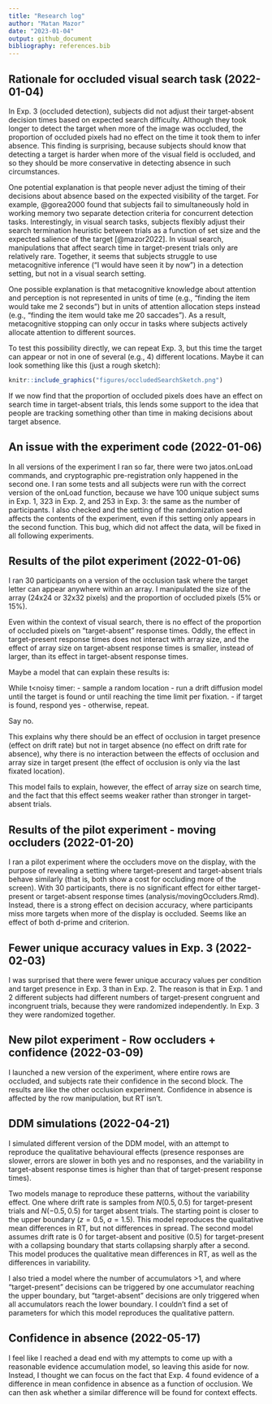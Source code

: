 ```yaml
---
title: "Research log"
author: "Matan Mazor"
date: "2023-01-04"
output: github_document
bibliography: references.bib
---
```


## Rationale for occluded visual search task (2022-01-04)

In Exp. 3 (occluded detection), subjects did not adjust their target-absent decision times based on expected search difficulty. Although they took longer to detect the target when more of the image was occluded, the proportion of occluded pixels had no effect on the time it took them to infer absence. This finding is surprising, because subjects should know that detecting a target is harder when more of the visual field is occluded, and so they should be more conservative in detecting absence in such circumstances.

One potential explanation is that people never adjust the timing of their decisions about absence based on the expected visibility of the target. For example, @gorea2000 found that subjects fail to simultaneously hold in working memory two separate detection criteria for concurrent detection tasks. Interestingly, in visual search tasks, subjects flexibly adjust their search termination heuristic between trials as a function of set size and the expected salience of the target [@mazor2022]. In visual search, manipulations that affect search time in target-present trials only are relatively rare. Together, it seems that subjects struggle to use metacognitive inference ("I would have seen it by now") in a detection setting, but not in a visual search setting.

One possible explanation is that metacognitive knowledge about attention and perception is not represented in units of time (e.g., "finding the item would take me 2 seconds") but in units of attention allocation steps instead (e.g., "finding the item would take me 20 saccades"). As a result, metacognitive stopping can only occur in tasks where subjects actively allocate attention to different sources.

To test this possibility directly, we can repeat Exp. 3, but this time the target can appear or not in one of several (e.g., 4) different locations. Maybe it can look something like this (just a rough sketch):

```r
knitr::include_graphics("figures/occludedSearchSketch.png")
```

If we now find that the proportion of occluded pixels does have an effect on search time in target-absent trials, this lends some support to the idea that people are tracking something other than time in making decisions about target absence.

## An issue with the experiment code (2022-01-06)

In all versions of the experiment I ran so far, there were two jatos.onLoad commands, and cryptographic pre-registration only happened in the second one. I ran some tests and all subjects were run with the correct version of the onLoad function, because we have 100 unique subject sums in Exp. 1, 323 in Exp. 2, and 253 in Exp. 3: the same as the number of participants. I also checked and the setting of the randomization seed affects the contents of the experiment, even if this setting only appears in the second function. This bug, which did not affect the data, will be fixed in all following experiments.

## Results of the pilot experiment (2022-01-06)

I ran 30 participants on a version of the occlusion task where the target letter can appear anywhere within an array. I manipulated the size of the array (24x24 or 32x32 pixels) and the proportion of occluded pixels (5% or 15%).

Even within the context of visual search, there is no effect of the proportion of occluded pixels on "target-absent" response times. Oddly, the effect in target-present response times does not interact with array size, and the effect of array size on target-absent response times is smaller, instead of larger, than its effect in target-absent response times.

Maybe a model that can explain these results is:

While t\<noisy timer: - sample a random location - run a drift diffusion model until the target is found or until reaching the time limit per fixation. - if target is found, respond yes - otherwise, repeat.

Say no.

This explains why there should be an effect of occlusion in target presence (effect on drift rate) but not in target absence (no effect on drift rate for absence), why there is no interaction between the effects of occlusion and array size in target present (the effect of occlusion is only via the last fixated location).

This model fails to explain, however, the effect of array size on search time, and the fact that this effect seems weaker rather than stronger in target-absent trials.

## Results of the pilot experiment - moving occluders (2022-01-20)

I ran a pilot experiment where the occluders move on the display, with the purpose of revealing a setting where target-present and target-absent trials behave similarly (that is, both show a cost for occluding more of the screen). With 30 participants, there is no significant effect for either target-present or target-absent response times (analysis/movingOccluders.Rmd). Instead, there is a strong effect on decision accuracy, where participants miss more targets when more of the display is occluded. Seems like an effect of both d-prime and criterion.

## Fewer unique accuracy values in Exp. 3 (2022-02-03)

I was surprised that there were fewer unique accuracy values per condition and target presence in Exp. 3 than in Exp. 2. The reason is that in Exp. 1 and 2 different subjects had different numbers of target-present congruent and incongruent trials, because they were randomized independently. In Exp. 3 they were randomized together.

## New pilot experiment - Row occluders + confidence (2022-03-09)

I launched a new version of the experiment, where entire rows are occluded, and subjects rate their confidence in the second block. The results are like the other occlusion experiment. Confidence in absence is affected by the row manipulation, but RT isn't.

## DDM simulations (2022-04-21)

I simulated different version of the DDM model, with an attempt to reproduce the qualitative behavioural effects (presence responses are slower, errors are slower in both yes and no responses, and the variability in target-absent response times is higher than that of target-present response times).

Two models manage to reproduce these patterns, without the variability effect. One where drift rate is samples from $N(0.5,0.5)$ for target-present trials and $N(-0.5,0.5)$ for target absent trials. The starting point is closer to the upper boundary ($z=0.5$, $a=1.5$). This model reproduces the qualitative mean differences in RT, but not differences in spread. The second model assumes drift rate is 0 for target-absent and positive (0.5) for target-present with a collapsing boundary that starts collapsing sharply after a second. This model produces the qualitative mean differences in RT, as well as the differences in variability.

I also tried a model where the number of accumulators \>1, and where "target-present" decisions can be triggered by one accumulator reaching the upper boundary, but "target-absent" decisions are only triggered when all accumulators reach the lower boundary. I couldn't find a set of parameters for which this model reproduces the qualitative pattern.

## Confidence in absence (2022-05-17)

I feel like I reached a dead end with my attempts to come up with a reasonable evidence accumulation model, so leaving this aside for now. Instead, I thought we can focus on the fact that Exp. 4 found evidence of a difference in mean confidence in absence as a function of occlusion. We can then ask whether a similar difference will be found for context effects.
